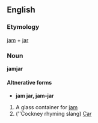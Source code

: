 ==English==
===Etymology===
[[jam]] + [[jar]]

===Noun===
'''jamjar'''

====Altnerative forms====
*'''jam jar, jam-jar''' <!-- which is the most usual form?  I don't think the joined form "jamjar" is very common, at least, not in British English -->

#A glass container for [[jam]]
#(''Cockney rhyming slang) [[Car]]